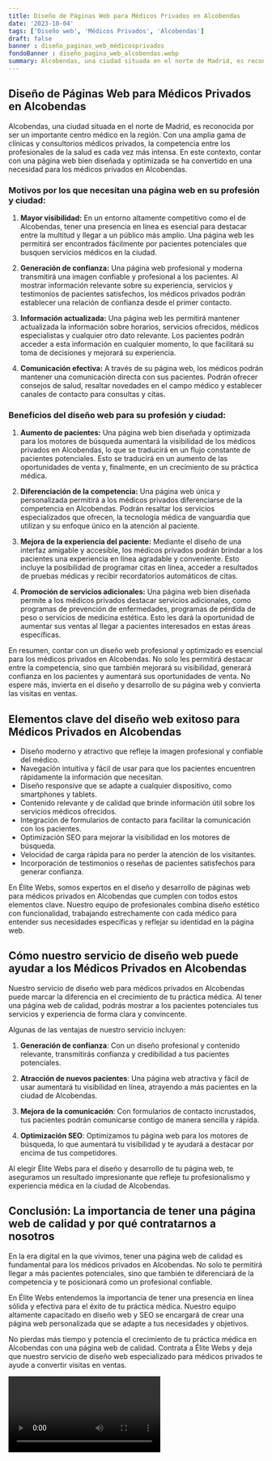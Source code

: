 ```yaml
---
title: Diseño de Páginas Web para Médicos Privados en Alcobendas
date: '2023-10-04'
tags: ['Diseño web', 'Médicos Privados', 'Alcobendas']
draft: false
banner : diseño_paginas_web_médicosprivados
fondoBanner : diseño_pagina_web_alcobendas.webp
summary: Alcobendas, una ciudad situada en el norte de Madrid, es reconocida por ser un importante centro médico en la región. Con una amplia gama de clínicas y consultorios médicos privados, la competencia entre los profesionales de la salud es cada vez más intensa. En este contexto, contar con una página web bien diseñada y optimizada se ha convertido en una necesidad para los médicos privados en Alcobendas.
---
```


## Diseño de Páginas Web para Médicos Privados en Alcobendas

Alcobendas, una ciudad situada en el norte de Madrid, es reconocida por ser un importante centro médico en la región. Con una amplia gama de clínicas y consultorios médicos privados, la competencia entre los profesionales de la salud es cada vez más intensa. En este contexto, contar con una página web bien diseñada y optimizada se ha convertido en una necesidad para los médicos privados en Alcobendas.

### Motivos por los que necesitan una página web en su profesión y ciudad:

1. **Mayor visibilidad:** En un entorno altamente competitivo como el de Alcobendas, tener una presencia en línea es esencial para destacar entre la multitud y llegar a un público más amplio. Una página web les permitirá ser encontrados fácilmente por pacientes potenciales que busquen servicios médicos en la ciudad.

2. **Generación de confianza:** Una página web profesional y moderna transmitirá una imagen confiable y profesional a los pacientes. Al mostrar información relevante sobre su experiencia, servicios y testimonios de pacientes satisfechos, los médicos privados podrán establecer una relación de confianza desde el primer contacto.

3. **Información actualizada:** Una página web les permitirá mantener actualizada la información sobre horarios, servicios ofrecidos, médicos especialistas y cualquier otro dato relevante. Los pacientes podrán acceder a esta información en cualquier momento, lo que facilitará su toma de decisiones y mejorará su experiencia.

4. **Comunicación efectiva:** A través de su página web, los médicos podrán mantener una comunicación directa con sus pacientes. Podrán ofrecer consejos de salud, resaltar novedades en el campo médico y establecer canales de contacto para consultas y citas.

### Beneficios del diseño web para su profesión y ciudad:

1. **Aumento de pacientes:** Una página web bien diseñada y optimizada para los motores de búsqueda aumentará la visibilidad de los médicos privados en Alcobendas, lo que se traducirá en un flujo constante de pacientes potenciales. Esto se traducirá en un aumento de las oportunidades de venta y, finalmente, en un crecimiento de su práctica médica.

2. **Diferenciación de la competencia:** Una página web única y personalizada permitirá a los médicos privados diferenciarse de la competencia en Alcobendas. Podrán resaltar los servicios especializados que ofrecen, la tecnología médica de vanguardia que utilizan y su enfoque único en la atención al paciente.

3. **Mejora de la experiencia del paciente:** Mediante el diseño de una interfaz amigable y accesible, los médicos privados podrán brindar a los pacientes una experiencia en línea agradable y conveniente. Esto incluye la posibilidad de programar citas en línea, acceder a resultados de pruebas médicas y recibir recordatorios automáticos de citas.

4. **Promoción de servicios adicionales:** Una página web bien diseñada permite a los médicos privados destacar servicios adicionales, como programas de prevención de enfermedades, programas de pérdida de peso o servicios de medicina estética. Esto les dará la oportunidad de aumentar sus ventas al llegar a pacientes interesados en estas áreas específicas.

En resumen, contar con un diseño web profesional y optimizado es esencial para los médicos privados en Alcobendas. No solo les permitirá destacar entre la competencia, sino que también mejorará su visibilidad, generará confianza en los pacientes y aumentará sus oportunidades de venta. No espere más, invierta en el diseño y desarrollo de su página web y convierta las visitas en ventas.

<GifSeo />

<Cta />

## Elementos clave del diseño web exitoso para Médicos Privados en Alcobendas

- Diseño moderno y atractivo que refleje la imagen profesional y confiable del médico.
- Navegación intuitiva y fácil de usar para que los pacientes encuentren rápidamente la información que necesitan.
- Diseño responsive que se adapte a cualquier dispositivo, como smartphones y tablets.
- Contenido relevante y de calidad que brinde información útil sobre los servicios médicos ofrecidos.
- Integración de formularios de contacto para facilitar la comunicación con los pacientes.
- Optimización SEO para mejorar la visibilidad en los motores de búsqueda.
- Velocidad de carga rápida para no perder la atención de los visitantes.
- Incorporación de testimonios o reseñas de pacientes satisfechos para generar confianza.

En Élite Webs, somos expertos en el diseño y desarrollo de páginas web para médicos privados en Alcobendas que cumplen con todos estos elementos clave. Nuestro equipo de profesionales combina diseño estético con funcionalidad, trabajando estrechamente con cada médico para entender sus necesidades específicas y reflejar su identidad en la página web.

## Cómo nuestro servicio de diseño web puede ayudar a los Médicos Privados en Alcobendas

Nuestro servicio de diseño web para médicos privados en Alcobendas puede marcar la diferencia en el crecimiento de tu práctica médica. Al tener una página web de calidad, podrás mostrar a los pacientes potenciales tus servicios y experiencia de forma clara y convincente.

Algunas de las ventajas de nuestro servicio incluyen:

1. **Generación de confianza**: Con un diseño profesional y contenido relevante, transmitirás confianza y credibilidad a tus pacientes potenciales.

2. **Atracción de nuevos pacientes**: Una página web atractiva y fácil de usar aumentará tu visibilidad en línea, atrayendo a más pacientes en la ciudad de Alcobendas.

3. **Mejora de la comunicación**: Con formularios de contacto incrustados, tus pacientes podrán comunicarse contigo de manera sencilla y rápida.

4. **Optimización SEO**: Optimizamos tu página web para los motores de búsqueda, lo que aumentará tu visibilidad y te ayudará a destacar por encima de tus competidores.

Al elegir Élite Webs para el diseño y desarrollo de tu página web, te aseguramos un resultado impresionante que refleje tu profesionalismo y experiencia médica en la ciudad de Alcobendas.

## Conclusión: La importancia de tener una página web de calidad y por qué contratarnos a nosotros

En la era digital en la que vivimos, tener una página web de calidad es fundamental para los médicos privados en Alcobendas. No solo te permitirá llegar a más pacientes potenciales, sino que también te diferenciará de la competencia y te posicionará como un profesional confiable.

En Élite Webs entendemos la importancia de tener una presencia en línea sólida y efectiva para el éxito de tu práctica médica. Nuestro equipo altamente capacitado en diseño web y SEO se encargará de crear una página web personalizada que se adapte a tus necesidades y objetivos.

No pierdas más tiempo y potencia el crecimiento de tu práctica médica en Alcobendas con una página web de calidad. Contrata a Élite Webs y deja que nuestro servicio de diseño web especializado para médicos privados te ayude a convertir visitas en ventas.

<Video />

<CtaBot job='Médicos Privados' city='Alcobendas'/>

<Gmaps query='Alcobendas+españa+maps' />